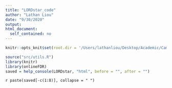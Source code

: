 ```yaml
---
title: "LORDstar_code"
author: "Lathan Liou"
date: "9/30/2020"
output: 
html_document:
  self_contained: no
---
```


```r
knitr::opts_knit$set(root.dir = '/Users/lathanliou/Desktop/Academic/Cambridge/BSU-job/onlineFDRShiny/man')
```

```r
source("src/utils.R")
library(knitr)
library(onlineFDR)
saved = help_console(LORDstar, "html", before = "", after = "")
```
 
`r paste(saved[-c(1:8)], collapse = " ")`